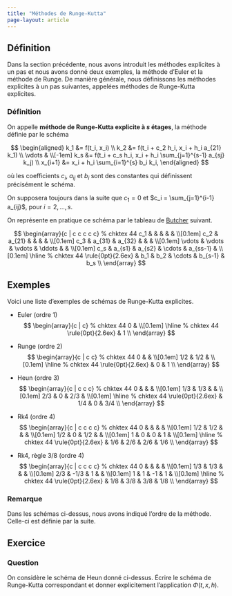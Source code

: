 ```yaml
---
title: "Méthodes de Runge-Kutta"
page-layout: article
---
```


## Définition

Dans la section précédente, nous avons introduit les méthodes explicites à un pas et nous avons donné deux exemples, la méthode d'Euler et la méthode de Runge. De manière générale, nous définissons les méthodes explicites à un pas suivantes, appelées méthodes de Runge-Kutta explicites.

::: {.callout-warning icon=false}
### Définition

On appelle **méthode de Runge-Kutta explicite à $s$ étages**, la méthode définie par le schéma

$$
\begin{aligned}
    k_1 &= f(t_i, x_i) \\
    k_2 &= f(t_i + c_2 h_i, x_i + h_i a_{21} k_1) \\
    \vdots & \\[-1em]
    k_s &= f(t_i + c_s h_i, x_i + h_i \sum_{j=1}^{s-1} a_{sj} k_j) \\
    x_{i+1} &= x_i + h_i \sum_{i=1}^{s} b_i k_i,
\end{aligned}
$$

où les coefficients $c_i$, $a_{ij}$ et $b_i$ sont des constantes qui définissent précisément le schéma. 

On supposera toujours dans la suite que $c_1 = 0$ et $c_i = \sum_{j=1}^{i-1} a_{ij}$, pour $i = 2, \ldots, s$.
:::

On représente en pratique ce schéma par le tableau de [Butcher](https://fr.wikipedia.org/wiki/John_Butcher) suivant.

$$
\begin{array}{c | c c c c c} % chktex 44
    c_1     & & & & & \\[0.1em]
    c_2     & a_{21} & & & & \\[0.1em]
    c_3     & a_{31} & a_{32} & & & \\[0.1em]
    \vdots  & \vdots & \vdots & \ddots & & \\[0.1em]
    c_s     & a_{s1} & a_{s2} & \cdots & a_{ss-1} & \\[0.1em]
    \hline % chktex 44
    \rule{0pt}{2.6ex}
            & b_1 & b_2 & \cdots & b_{s-1} & b_s \\
\end{array}
$$

## Exemples

Voici une liste d'exemples de schémas de Runge-Kutta explicites.

- Euler (ordre 1)
$$
\begin{array}{c | c} % chktex 44
    0   & \\[0.1em]
    \hline % chktex 44
    \rule{0pt}{2.6ex}
        & 1 \\
\end{array}
$$

- Runge (ordre 2)
$$
\begin{array}{c | c c} % chktex 44
    0       &     & \\[0.1em]
    1/2     & 1/2 & \\[0.1em]
    \hline % chktex 44
    \rule{0pt}{2.6ex}
            & 0   & 1 \\
\end{array}
$$

- Heun (ordre 3)
$$
\begin{array}{c | c c c} % chktex 44
    0       &     &     &  \\[0.1em]
    1/3     & 1/3 &     &  \\[0.1em]
    2/3     & 0   & 2/3 &  \\[0.1em]
    \hline % chktex 44
    \rule{0pt}{2.6ex}
            & 1/4 & 0   & 3/4 \\
\end{array}
$$

- Rk4 (ordre 4)
$$
\begin{array}{c | c c c c} % chktex 44
    0       & & & & \\[0.1em]
    1/2     & 1/2 & & & \\[0.1em]
    1/2     & 0 & 1/2 & & \\[0.1em]
    1       & 0 & 0 & 1 & \\[0.1em]
    \hline % chktex 44
    \rule{0pt}{2.6ex}
            & 1/6 & 2/6 & 2/6 & 1/6 \\
\end{array}
$$

- Rk4, règle 3/8 (ordre 4)
$$
\begin{array}{c | c c c c} % chktex 44
    0       & & & & \\[0.1em]
    1/3     & 1/3  & & & \\[0.1em]
    2/3     & -1/3 & 1 & & \\[0.1em]
    1       & 1 & -1 & 1 & \\[0.1em]
    \hline % chktex 44
    \rule{0pt}{2.6ex}
            & 1/8 & 3/8 & 3/8 & 1/8 \\
\end{array}
$$

::: {.callout-note icon=false}
### Remarque

Dans les schémas ci-dessus, nous avons indiqué l'ordre de la méthode. Celle-ci est définie par la suite.
:::

## Exercice

::: {.callout-tip icon=false}
### Question

On considère le schéma de Heun donné ci-dessus. Écrire le schéma de Runge-Kutta correspondant et donner explicitement l'application $\Phi(t, x, h)$.
:::
